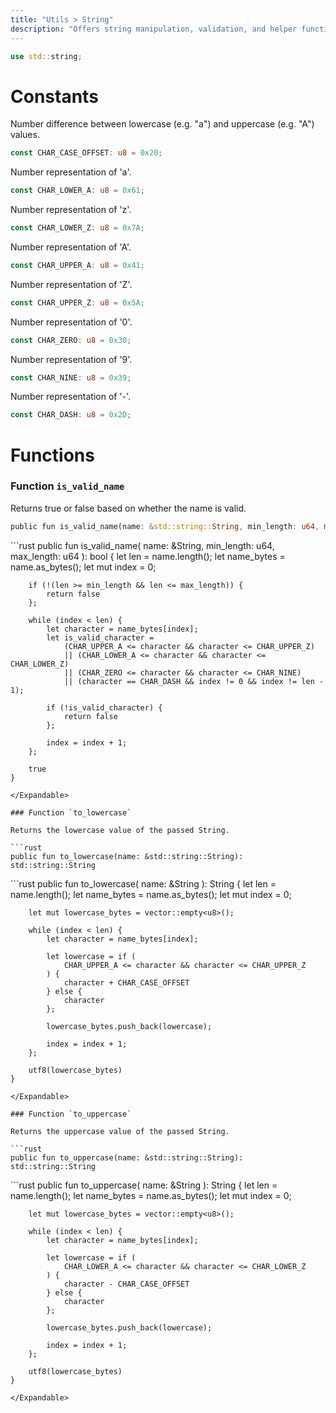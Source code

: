 ```yaml
---
title: "Utils > String"
description: "Offers string manipulation, validation, and helper functions used across packages. @sage/utils > string"
---
```


```rust
use std::string;
```

# Constants

Number difference between lowercase (e.g. "a") and uppercase (e.g. "A") values.

```rust
const CHAR_CASE_OFFSET: u8 = 0x20;
```

Number representation of 'a'.

```rust
const CHAR_LOWER_A: u8 = 0x61;
```

Number representation of 'z'.

```rust
const CHAR_LOWER_Z: u8 = 0x7A;
```

Number representation of 'A'.

```rust
const CHAR_UPPER_A: u8 = 0x41;
```

Number representation of 'Z'.

```rust
const CHAR_UPPER_Z: u8 = 0x5A;
```

Number representation of '0'.

```rust
const CHAR_ZERO: u8 = 0x30;
```

Number representation of '9'.

```rust
const CHAR_NINE: u8 = 0x39;
```

Number representation of '-'.

```rust
const CHAR_DASH: u8 = 0x2D;
```

# Functions

### Function `is_valid_name`

Returns true or false based on whether the name is valid.

```rust
public fun is_valid_name(name: &std::string::String, min_length: u64, max_length: u64): bool
```

<Expandable title="Implementation">
  ```rust
    public fun is_valid_name(
        name: &String,
        min_length: u64,
        max_length: u64
    ): bool {
        let len = name.length();
        let name_bytes = name.as_bytes();
        let mut index = 0;
  
        if (!(len >= min_length && len <= max_length)) {
            return false
        };
  
        while (index < len) {
            let character = name_bytes[index];
            let is_valid_character =
                (CHAR_UPPER_A <= character && character <= CHAR_UPPER_Z)
                || (CHAR_LOWER_A <= character && character <= CHAR_LOWER_Z)
                || (CHAR_ZERO <= character && character <= CHAR_NINE)
                || (character == CHAR_DASH && index != 0 && index != len - 1);
  
            if (!is_valid_character) {
                return false
            };
  
            index = index + 1;
        };
  
        true
    }
  ```
</Expandable>

### Function `to_lowercase`

Returns the lowercase value of the passed String.

```rust
public fun to_lowercase(name: &std::string::String): std::string::String
```

<Expandable title="Implementation">
  ```rust
    public fun to_lowercase(
        name: &String
    ): String {
        let len = name.length();
        let name_bytes = name.as_bytes();
        let mut index = 0;
  
        let mut lowercase_bytes = vector::empty<u8>();
  
        while (index < len) {
            let character = name_bytes[index];
  
            let lowercase = if (
                CHAR_UPPER_A <= character && character <= CHAR_UPPER_Z
            ) {
                character + CHAR_CASE_OFFSET
            } else {
                character
            };
  
            lowercase_bytes.push_back(lowercase);
  
            index = index + 1;
        };
  
        utf8(lowercase_bytes)
    }
  ```
</Expandable>

### Function `to_uppercase`

Returns the uppercase value of the passed String.

```rust
public fun to_uppercase(name: &std::string::String): std::string::String
```

<Expandable title="Implementation">
  ```rust
    public fun to_uppercase(
        name: &String
    ): String {
        let len = name.length();
        let name_bytes = name.as_bytes();
        let mut index = 0;
  
        let mut lowercase_bytes = vector::empty<u8>();
  
        while (index < len) {
            let character = name_bytes[index];
  
            let lowercase = if (
                CHAR_LOWER_A <= character && character <= CHAR_LOWER_Z
            ) {
                character - CHAR_CASE_OFFSET
            } else {
                character
            };
  
            lowercase_bytes.push_back(lowercase);
  
            index = index + 1;
        };
  
        utf8(lowercase_bytes)
    }
  ```
</Expandable>